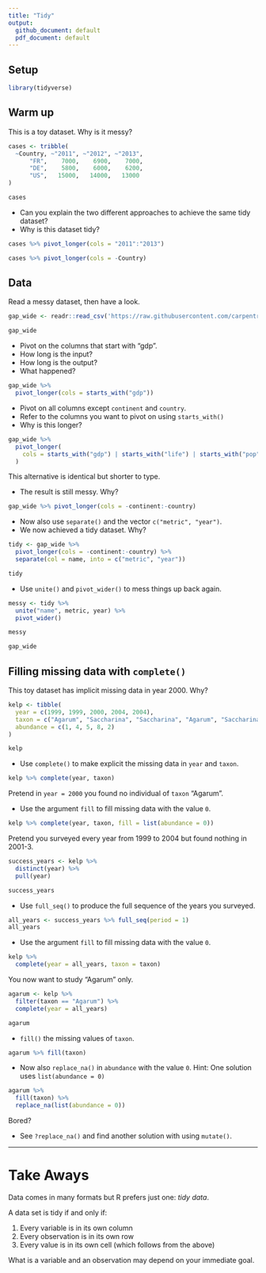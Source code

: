 ```yaml
---
title: "Tidy"
output:
  github_document: default
  pdf_document: default
---
```


## Setup

```r
library(tidyverse)
```



## Warm up

This is a toy dataset. Why is it messy?

```r
cases <- tribble(
  ~Country, ~"2011", ~"2012", ~"2013",
      "FR",    7000,    6900,    7000,
      "DE",    5800,    6000,    6200,
      "US",   15000,   14000,   13000
)

cases
```



* Can you explain the two different approaches to achieve the same tidy dataset?
* Why is this dataset tidy?

```r
cases %>% pivot_longer(cols = "2011":"2013")

cases %>% pivot_longer(cols = -Country)
```



## Data

Read a messy dataset, then have a look.

```r
gap_wide <- readr::read_csv('https://raw.githubusercontent.com/carpentries-incubator/open-science-with-r/gh-pages/data/gapminder_wide.csv')

gap_wide
```



* Pivot on the columns that start with "gdp".
* How long is the input?
* How long is the output?
* What happened?

```r
gap_wide %>% 
  pivot_longer(cols = starts_with("gdp"))
```



* Pivot on all columns except `continent` and `country`.
* Refer to the columns you want to pivot on using `starts_with()`
* Why is this longer?

```r
gap_wide %>% 
  pivot_longer(
    cols = starts_with("gdp") | starts_with("life") | starts_with("pop")
  )
```



This alternative is identical but shorter to type.

* The result is still messy. Why?

```r
gap_wide %>% pivot_longer(cols = -continent:-country)
```



* Now also use `separate()` and the vector `c("metric", "year")`.
* We now achieved a tidy dataset. Why?

```r
tidy <- gap_wide %>% 
  pivot_longer(cols = -continent:-country) %>% 
  separate(col = name, into = c("metric", "year"))

tidy
```



* Use `unite()` and `pivot_wider()` to mess things up back again.

```r
messy <- tidy %>% 
  unite("name", metric, year) %>% 
  pivot_wider()

messy

gap_wide
```

## Filling missing data with `complete()`

This toy dataset has implicit missing data in year 2000. Why?

```r
kelp <- tibble(
  year = c(1999, 1999, 2000, 2004, 2004),
  taxon = c("Agarum", "Saccharina", "Saccharina", "Agarum", "Saccharina"),
  abundance = c(1, 4, 5, 8, 2)
)

kelp
```



* Use `complete()` to make explicit the missing data in `year` and `taxon`.

```r
kelp %>% complete(year, taxon)
```



Pretend in `year = 2000` you found no individual of `taxon` "Agarum".

* Use the argument `fill` to fill missing data with the value `0`.

```r
kelp %>% complete(year, taxon, fill = list(abundance = 0))
```



Pretend you surveyed every year from 1999 to 2004 but found nothing in 2001-3.

```r
success_years <- kelp %>% 
  distinct(year) %>% 
  pull(year)

success_years
```

* Use `full_seq()` to produce the full sequence of the years you surveyed.

```r
all_years <- success_years %>% full_seq(period = 1)
all_years
```



* Use the argument `fill` to fill missing data with the value `0`.

```r
kelp %>% 
  complete(year = all_years, taxon = taxon)
```


You now want to study "Agarum" only.

```r
agarum <- kelp %>% 
  filter(taxon == "Agarum") %>% 
  complete(year = all_years)

agarum
```

* `fill()` the missing values of `taxon`.

```r
agarum %>% fill(taxon)
```

* Now also `replace_na()` in `abundance` with the value `0`. Hint: One solution uses `list(abundance = 0)`

```r
agarum %>% 
  fill(taxon) %>% 
  replace_na(list(abundance = 0))
```

Bored? 

* See `?replace_na()` and find another solution with using `mutate()`.



***

# Take Aways

Data comes in many formats but R prefers just one: _tidy data_.

A data set is tidy if and only if:

1. Every variable is in its own column
2. Every observation is in its own row
3. Every value is in its own cell (which follows from the above)

What is a variable and an observation may depend on your immediate goal.
